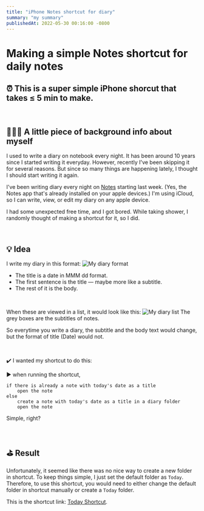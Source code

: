 ```yaml
---
title: "iPhone Notes shortcut for diary"
summary: "my summary"
publishedAt: 2022-05-30 00:16:00 -0800
---
```


# Making a simple Notes shortcut for daily notes

## ⏰ This is a super simple iPhone shorcut that takes ≤ 5 min to make.

<br />

## 🙋🏻‍♀️ A little piece of background info about myself

I used to write a diary on notebook every night. It has been around 10 years since I started writing it everyday. However, recently I've been skipping it for several reasons. But since so many things are happening lately, I thought I should start writing it again.

I've been writing diary every night on [Notes](https://support.apple.com/en-us/HT205773) starting last week. (Yes, the Notes app that's already installed on your apple devices.) I'm using iCloud, so I can write, view, or edit my diary on any apple device.

I had some unexpected free time, and I got bored. While taking shower, I randomly thought of making a shortcut for it, so I did.

<br />

## 💡 Idea

I write my diary in this format:
![My diary format](https://raw.githubusercontent.com/jenniverse/jennybrain.com/main/_posts/pics/220530/example_diary.png)

- The title is a date in MMM dd format.
- The first sentence is the title — maybe more like a subtitle.
- The rest of it is the body.

<br />

When these are viewed in a list, it would look like this:
![My diary list](https://raw.githubusercontent.com/jenniverse/jennybrain.com/main/_posts/pics/220530/example_list.png)
The grey boxes are the subtitles of notes.

So everytime you write a diary, the subtitle and the body text would change, but the format of title (Date) would not.

<br />

✔️ I wanted my shortcut to do this:

▶️ when running the shortcut,

```
if there is already a note with today's date as a title
    open the note
else
    create a note with today's date as a title in a diary folder
    open the note
```

Simple, right?

<br />

## ⛳️ Result

Unfortunately, it seemed like there was no nice way to create a new folder in shortcut. To keep things simple, I just set the default folder as `Today`. Therefore, to use this shortcut, you would need to either change the default folder in shortcut manually or create a `Today` folder.

This is the shortcut link:
[Today Shortcut](https://www.icloud.com/shortcuts/e67233dbec1642ee9737f667deadd42e).

<br />
